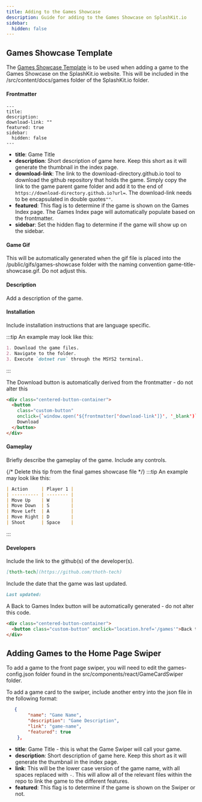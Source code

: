 ```yaml
---
title: Adding to the Games Showcase
description: Guide for adding to the Games Showcase on SplashKit.io
sidebar:
  hidden: false
---
```


## Games Showcase Template

The [Games Showcase Template](./games-showcase-template) is to be used when adding a game to the
Games Showcase on the SplashKit.io website. This will be included in the /src/content/docs/games
folder of the SplashKit.io folder.

#### Frontmatter

```frontmatter
---
title:
description:
download-link: ""
featured: true
sidebar:
  hidden: false
---
```

- **title**: Game Title
- **description**: Short description of game here. Keep this short as it will generate the thumbnail
  in the index page.
- **download-link**: The link to the download-directory.github.io tool to download the github
  repository that holds the game. Simply copy the link to the game parent game folder and add it to
  the end of `https://download-directory.github.io?url=`. The download-link needs to be encapsulated
  in double quotes`""`.
- **featured**: This flag is to determine if the game is shown on the Games Index page. The Games
  Index page will automatically populate based on the frontmatter.
- **sidebar**: Set the hidden flag to determine if the game will show up on the sidebar.

#### Game Gif

This will be automatically generated when the gif file is placed into the
/public/gifs/games-showcase folder with the naming convention game-title-showcase.gif. Do not adjust
this.

#### Description

Add a description of the game.

#### Installation

Include installation instructions that are language specific.

:::tip An example may look like this:

```markdown
1. Download the game files.
2. Navigate to the folder.
3. Execute `dotnet run` through the MSYS2 terminal.
```

:::

The Download button is automatically derived from the frontmatter - do not alter this

```html
<div class="centered-button-container">
  <button
    class="custom-button"
    onclick={`window.open('${frontmatter['download-link']}', '_blank')`}>
    Download
  </button>
</div>
```

#### Gameplay

Briefly describe the gameplay of the game. Include any controls.

{/* Delete this tip from the final games showcase file */} :::tip An example may look like this:

```markdown
| Action     | Player 1 |
| ---------- | -------- |
| Move Up    | W        |
| Move Down  | S        |
| Move Left  | A        |
| Move Right | D        |
| Shoot      | Space    |
```

:::

#### Developers

Include the link to the github(s) of the developer(s).

```markdown
[thoth-tech](https://github.com/thoth-tech)
```

Include the date that the game was last updated.

```markdown
Last updated:
```

A Back to Games Index button will be automatically generated - do not alter this code.

```html
<div class="centered-button-container">
  <button class="custom-button" onclick="location.href='/games'">Back to Games Index</button>
</div>
```

## Adding Games to the Home Page Swiper

To add a game to the front page swiper, you will need to edit the games-config.json folder found in
the src/components/react/GameCardSwiper folder.

To add a game card to the swiper, include another entry into the json file in the following format:

```json
   {
        "name": "Game Name",
        "description": "Game Description",
        "link": "game-name",
        "featured": true
    },
```

- **title**: Game Title - this is what the Game Swiper will call your game.
- **description**: Short description of game here. Keep this short as it will generate the thumbnail
  in the index page.
- **link**: This will be the lower case version of the game name, with all spaces replaced with `-`.
  This will allow all of the relevant files within the repo to link the game to the different
  features.
- **featured**: This flag is to determine if the game is shown on the Swiper or not.
